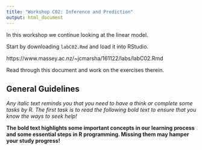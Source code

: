 ```yaml
---
title: "Workshop C02: Inference and Prediction"
output: html_document
---
```


In this workshop we continue looking at the linear model.

Start by downloading `labC02.Rmd` and load it into RStudio.

https://www.massey.ac.nz/~jcmarsha/161122/labs/labC02.Rmd

Read through this document and work on the exercises therein.

## General Guidelines

*Any italic text reminds you that you need to have a think or complete some tasks by R. The first task is to read the following bold text to ensure that you know the ways to seek help!*

**The bold text highlights some important concepts in our learning process and some essential steps in R programming. Missing them may hamper your study progress!**

